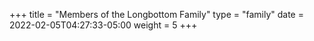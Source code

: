 +++
title = "Members of the Longbottom Family"
type = "family"
date = 2022-02-05T04:27:33-05:00
weight = 5
+++

